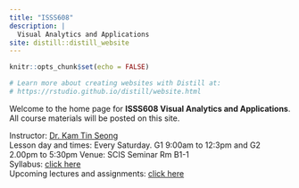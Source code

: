 ```yaml
---
title: "ISSS608"
description: |
  Visual Analytics and Applications
site: distill::distill_website
---
```


```r
knitr::opts_chunk$set(echo = FALSE)

# Learn more about creating websites with Distill at:
# https://rstudio.github.io/distill/website.html

```

Welcome to the home page for **ISSS608 Visual Analytics and Applications**. All course materials will be posted on this site.

Instructor: [Dr. Kam Tin Seong](https://www.smu.edu.sg/faculty/profile/9618/KAM-Tin-Seong)  
Lesson day and times: Every Saturday. G1 9:00am to 12:3pm and G2 2.00pm to 5:30pm
Venue: SCIS Seminar Rm B1-1  
Syllabus: [click here](syllabus.html)  
Upcoming lectures and assignments: [click here](schedule.html)


